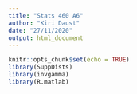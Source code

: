 ```yaml
---
title: "Stats 460 A6"
author: "Kiri Daust"
date: "27/11/2020"
output: html_document
---
```


```r
knitr::opts_chunk$set(echo = TRUE)
library(SuppDists)
library(invgamma)
library(R.matlab)
```

```r


```

